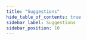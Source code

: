 ```yaml
---
title: "Suggestions"
hide_table_of_contents: true
sidebar_label: Suggestions
sidebar_position: 10
---
```





<LanguageSwitcher supportedLanguages={supportedLanguages} />

<LanguageContent language="csharp">
   <SuggestionsCsharp />
</LanguageContent>

<LanguageContent language="java">
   <SuggestionsJava />
</LanguageContent>


<!---
- [Client API : Session : How to work with suggestions?](../../client-api/session/querying/how-to-work-with-suggestions)

-->